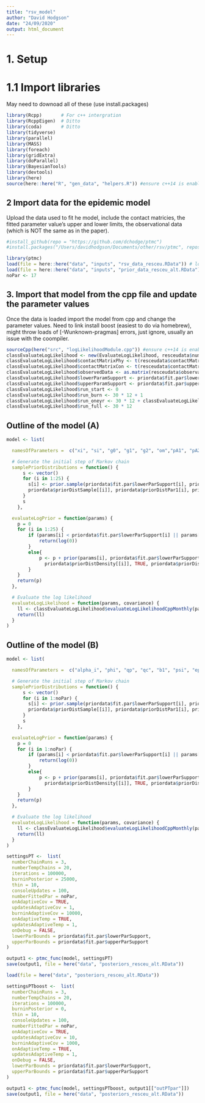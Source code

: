 ```yaml
---
title: "rsv_model"
author: "David Hodgson"
date: "24/09/2020"
output: html_document
---
```



# 1. Setup 
# 1.1 Import libraries
May need to downoad all of these (use install.packages)
```r

library(Rcpp)       # For c++ intergration
library(RcppEigen)  # Ditto
library(coda)       # Ditto
library(tidyverse)
library(parallel)
library(MASS)
library(foreach)
library(gridExtra)
library(doParallel)
library(BayesianTools)
library(devtools)
library(here)
source(here::here("R", "gen_data", "helpers.R")) #ensure c++14 is enabled

```


## 2 Import data for the epidemic model 
Upload the data used to fit he model, include the contact matricies, the fitted parameter value's upper and lower limits, the observational data (which is NOT the same as in the paper).
```r

#install_github(repo = "https://github.com/dchodge/ptmc")
#install.packages("/Users/davidhodgson/Documents/other/rsv/ptmc", repos = NULL, type = "source")

library(ptmc)
load(file = here::here("data", "inputs", "rsv_data_resceu.RData")) # loads ukdata
load(file = here::here("data", "inputs", "prior_data_resceu_alt.RData")) # loads 1
noPar <- 17

```

## 3. Import that model from the cpp file and update the parameter values 
Once the data is loaded import the model from cpp and change the parameter values.
Need to link install boost (easiest to do via homebrew), might throw loads of [-Wunknown-pragmas] errors, just ignore, usually an issue with the coompiler.
```r

sourceCpp(here("src", "logLikelihoodModule.cpp")) #ensure c++14 is enabled
classEvaluateLogLikelihood <- new(EvaluateLogLikelihood, resceudata$numberDailyLiveBirths, resceudata$population, resceudata$ageGroupBoundary) # Calls class
classEvaluateLogLikelihood$contactMatrixPhy <- t(resceudata$contactMatrixPhy)
classEvaluateLogLikelihood$contactMatrixCon <- t(resceudata$contactMatrixCon)
classEvaluateLogLikelihood$observedData <- as.matrix(resceudata$observationalData)
classEvaluateLogLikelihood$lowerParamSupport <- priordata$fit.par$lowerParSupport
classEvaluateLogLikelihood$upperParamSupport <- priordata$fit.par$upperParSupport
classEvaluateLogLikelihood$run_start <- 0
classEvaluateLogLikelihood$run_burn <- 30 * 12 + 1
classEvaluateLogLikelihood$run_oneyr <- 30 * 12 + classEvaluateLogLikelihood$run_burn
classEvaluateLogLikelihood$run_full <- 30 * 12

```


## Outline of the model (A)

```r

model <- list(

  namesOfParameters =  c("xi", "si", "g0", "g1", "g2", "om","pA1", "pA2", "pA3", "pA4", "alpha_i", "d1", "d2", "d3", "phi", "qp", "qc", "b1", "psi", "c5ep1", "c5ep2","ep5", "ep6", "l1", "l2"),

  # Generate the initial step of Markov chain
  samplePriorDistributions = function() {
      s <- vector()
      for (i in 1:25) {
        s[i] <- prior.sample(priordata$fit.par$lowerParSupport[i], priordata$fit.par$upperParSupport[i], 
        priordata$priorDistSample[[i]], priordata$priorDistPar1[i], priordata$priorDistPar2[i])
      }
      s
    },

  evaluateLogPrior = function(params) {
    p = 0
    for (i in 1:25) {
        if (params[i] < priordata$fit.par$lowerParSupport[i] || params[i] > priordata$fit.par$upperParSupport[i]) {
            return(log(0))
        }
        else{
            p <- p + prior(params[i], priordata$fit.par$lowerParSupport[i], priordata$fit.par$upperParSupport[i], 
              priordata$priorDistDensity[[i]], TRUE, priordata$priorDistPar1[i], priordata$priorDistPar2[i])
        }
    }
    return(p)
  },

  # Evaluate the log likelihood
  evaluateLogLikelihood = function(params, covariance) {
    ll <- classEvaluateLogLikelihood$evaluateLogLikelihoodCppMonthly(params)
    return(ll)
  }
)

```


## Outline of the model (B)

```r

model <- list(

  namesOfParameters =  c("alpha_i", "phi", "qp", "qc", "b1", "psi", "ep1", "ep2", "ep3", "ep4", "ep5", "ep6", "ep7", "ep8", "ep9", "l1", "l2"),

  # Generate the initial step of Markov chain
  samplePriorDistributions = function() {
      s <- vector()
      for (i in 1:noPar) {
        s[i] <- prior.sample(priordata$fit.par$lowerParSupport[i], priordata$fit.par$upperParSupport[i], 
        priordata$priorDistSample[[i]], priordata$priorDistPar1[i], priordata$priorDistPar2[i])
      }
      s
    },

  evaluateLogPrior = function(params) {
    p = 0
    for (i in 1:noPar) {
        if (params[i] < priordata$fit.par$lowerParSupport[i] || params[i] > priordata$fit.par$upperParSupport[i]) {
            return(log(0))
        }
        else{
            p <- p + prior(params[i], priordata$fit.par$lowerParSupport[i], priordata$fit.par$upperParSupport[i], 
              priordata$priorDistDensity[[i]], TRUE, priordata$priorDistPar1[i], priordata$priorDistPar2[i])
        }
    }
    return(p)
  },

  # Evaluate the log likelihood
  evaluateLogLikelihood = function(params, covariance) {
    ll <- classEvaluateLogLikelihood$evaluateLogLikelihoodCppMonthly(params)
    return(ll)
  }
)

```

```r

settingsPT <-  list(
  numberChainRuns = 3,
  numberTempChains = 20,
  iterations = 100000,
  burninPosterior = 25000,
  thin = 10,
  consoleUpdates = 100,
  numberFittedPar = noPar, 
  onAdaptiveCov = TRUE,
  updatesAdaptiveCov = 1,
  burninAdaptiveCov = 10000,
  onAdaptiveTemp = TRUE,
  updatesAdaptiveTemp = 1,
  onDebug = FALSE,
  lowerParBounds = priordata$fit.par$lowerParSupport,
  upperParBounds = priordata$fit.par$upperParSupport
)

output1 <- ptmc_func(model, settingsPT)
save(output1, file = here("data", "posteriors_resceu_alt.RData"))


```

```r

load(file = here("data", "posteriors_resceu_alt.RData"))

settingsPTboost <-  list(
  numberChainRuns = 3,
  numberTempChains = 20,
  iterations = 100000,
  burninPosterior = 0,
  thin = 10,
  consoleUpdates = 100,
  numberFittedPar = noPar,
  onAdaptiveCov = TRUE,
  updatesAdaptiveCov = 10,
  burninAdaptiveCov = 1000,
  onAdaptiveTemp = TRUE,
  updatesAdaptiveTemp = 1,
  onDebug = FALSE,
  lowerParBounds = priordata$fit.par$lowerParSupport,
  upperParBounds = priordata$fit.par$upperParSupport
)

output1 <- ptmc_func(model, settingsPTboost, output1[["outPTpar"]])
save(output1, file = here("data", "posteriors_resceu_alt.RData"))

```